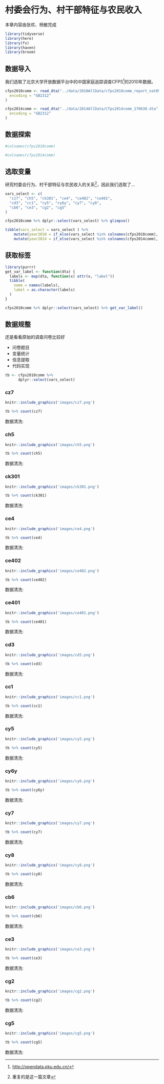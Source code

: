 # 村委会行为、村干部特征与农民收入 {#village_leader}

本章内容由张欢、杨敏完成

```r
library(tidyverse)
library(here)
library(fs)
library(haven)
library(broom)
```



## 数据导入
我们选取了北京大学开放数据平台中的中国家庭追踪调查CFPS^[<http://opendata.pku.edu.cn/>]的2010年数据。
```r
cfps2010comm <- read_dta("../data/2010AllData/cfps2010comm_report_nat092014.dta",
  encoding = "GB2312"
)
```
```r
cfps2014comm <- read_dta("../data/2014AllData/Cfps2014comm_170630.dta",
  encoding = "GB2312"
)
```

## 数据探索

```r
#colnames(cfps2010comm)
```

```r
#colnames(cfps2014comm)
```



## 选取变量
研究村委会行为、村干部特征与农民收入的关系^[重复的是这一篇文章]，因此我们选取了...
```r
vars_select <- c(
  "cz7", "ch5", "ck301", "ce4", "ce402", "ce401",
  "cd3", "cc1", "cy5", "cy6y", "cy7", "cy8",
  "cb6", "ce3", "cg2", "cg5"
)
```




```r
cfps2010comm %>% dplyr::select(vars_select) %>% glimpse()
```


```r
tibble(vars_select = vars_select ) %>%
	mutate(year2010 = if_else(vars_select %in% colnames(cfps2010comm), "1", "NA")  ) %>%
	mutate(year2014 = if_else(vars_select %in% colnames(cfps2014comm), "1", "NA")  )
```


## 获取标签

```r
library(purrr)
get_var_label <- function(dta) {
  labels <- map(dta, function(x) attr(x, "label"))
  tibble(
    name = names(labels),
    label = as.character(labels)
  )
}

cfps2010comm %>% dplyr::select(vars_select) %>% get_var_label()
```



## 数据规整
还是看看原始的调查问卷比较好




- 问卷题目
- 变量统计
- 信息提取
- 代码实现




```r
tb <- cfps2010comm %>%
      dplyr::select(vars_select)
```



### cz7	

```r
knitr::include_graphics('images/cz7.png')
```

```r
tb %>% count(cz7)
```

数据清洗: 

### ch5		

```r
knitr::include_graphics('images/ch5.png')
```

```r
tb %>% count(ch5)
```

数据清洗: 

### ck301


```r
knitr::include_graphics('images/ck301.png')
```

```r
tb %>% count(ck301)
```

数据清洗: 

### ce4	

```r
knitr::include_graphics('images/ce4.png')
```

```r
tb %>% count(ce4)
```

数据清洗: 

### ce402

```r
knitr::include_graphics('images/ce402.png')
```

```r
tb %>% count(ce402)
```

数据清洗: 

### ce401

```r
knitr::include_graphics('images/ce401.png')
```

```r
tb %>% count(ce401)
```

数据清洗: 	


### cd3		

```r
knitr::include_graphics('images/cd3.png')
```

```r
tb %>% count(cd3)
```

数据清洗: 

### cc1	

```r
knitr::include_graphics('images/cc1.png')
```

```r
tb %>% count(cc1)
```

数据清洗: 


### cy5		

```r
knitr::include_graphics('images/cy5.png')
```

```r
tb %>% count(cy5)
```

数据清洗: 

### cy6y

```r
knitr::include_graphics('images/cy6.png')
```

```r
tb %>% count(cy6y)
```

数据清洗: 

### cy7		

```r
knitr::include_graphics('images/cy7.png')
```

```r
tb %>% count(cy7)
```

数据清洗: 

### cy8	

```r
knitr::include_graphics('images/cy8.png')
```

```r
tb %>% count(cy8)
```

数据清洗: 

### cb6		

```r
knitr::include_graphics('images/cb6.png')
```

```r
tb %>% count(cb6)
```

数据清洗: 

### ce3	

```r
knitr::include_graphics('images/ce3.png')
```

```r
tb %>% count(ce3)
```

数据清洗: 



### cg2	

```r
knitr::include_graphics('images/cg2.png')
```

```r
tb %>% count(cg2)
```

数据清洗: 



### cg5	

```r
knitr::include_graphics('images/cg5.png')
```

```r
tb %>% count(cg5)
```

数据清洗: 
